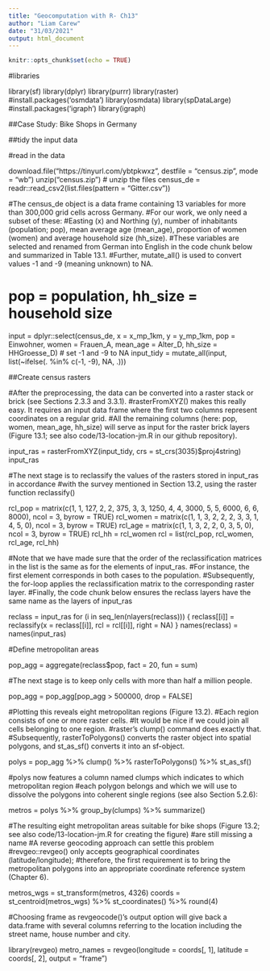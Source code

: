```yaml
---
title: "Geocomputation with R- Ch13"
author: "Liam Carew"
date: "31/03/2021"
output: html_document
---
```


```r
knitr::opts_chunk$set(echo = TRUE)
```

#libraries

library(sf)
library(dplyr)
library(purrr)
library(raster)
#install.packages('osmdata')
library(osmdata)
library(spDataLarge)
#install.packages('igraph')
library(igraph)

##Case Study: Bike Shops in Germany 

##tidy the input data

#read in the data

download.file("https://tinyurl.com/ybtpkwxz", 
              destfile = "census.zip", mode = "wb")
unzip("census.zip") # unzip the files
census_de = readr::read_csv2(list.files(pattern = "Gitter.csv"))

#The census_de object is a data frame containing 13 variables for more than 300,000 grid cells across Germany. 
#For our work, we only need a subset of these: 
#Easting (x) and Northing (y), number of inhabitants (population; pop), mean average age (mean_age), proportion of women (women) and average household size (hh_size). 
#These variables are selected and renamed from German into English in the code chunk below and summarized in Table 13.1. 
#Further, mutate_all() is used to convert values -1 and -9 (meaning unknown) to NA.

# pop = population, hh_size = household size
input = dplyr::select(census_de, x = x_mp_1km, y = y_mp_1km, pop = Einwohner,
                      women = Frauen_A, mean_age = Alter_D,
                      hh_size = HHGroesse_D)
# set -1 and -9 to NA
input_tidy = mutate_all(input, list(~ifelse(. %in% c(-1, -9), NA, .)))

##Create census rasters

#After the preprocessing, the data can be converted into a raster stack or brick (see Sections 2.3.3 and 3.3.1). 
#rasterFromXYZ() makes this really easy. It requires an input data frame where the first two columns represent coordinates on a regular grid. 
#All the remaining columns (here: pop, women, mean_age, hh_size) will serve as input for the raster brick layers (Figure 13.1; see also code/13-location-jm.R in our github repository).

input_ras = rasterFromXYZ(input_tidy, crs = st_crs(3035)$proj4string)
input_ras

#The next stage is to reclassify the values of the rasters stored in input_ras in accordance 
#with the survey mentioned in Section 13.2, using the raster function reclassify()

rcl_pop = matrix(c(1, 1, 127, 2, 2, 375, 3, 3, 1250, 
                   4, 4, 3000, 5, 5, 6000, 6, 6, 8000), 
                 ncol = 3, byrow = TRUE)
rcl_women = matrix(c(1, 1, 3, 2, 2, 2, 3, 3, 1, 4, 5, 0), 
                   ncol = 3, byrow = TRUE)
rcl_age = matrix(c(1, 1, 3, 2, 2, 0, 3, 5, 0),
                 ncol = 3, byrow = TRUE)
rcl_hh = rcl_women
rcl = list(rcl_pop, rcl_women, rcl_age, rcl_hh)

#Note that we have made sure that the order of the reclassification matrices in the list is the same as for the elements of input_ras. 
#For instance, the first element corresponds in both cases to the population. 
#Subsequently, the for-loop applies the reclassification matrix to the corresponding raster layer. 
#Finally, the code chunk below ensures the reclass layers have the same name as the layers of input_ras

reclass = input_ras
for (i in seq_len(nlayers(reclass))) {
  reclass[[i]] = reclassify(x = reclass[[i]], rcl = rcl[[i]], right = NA)
}
names(reclass) = names(input_ras)

#Define metropolitan areas

pop_agg = aggregate(reclass$pop, fact = 20, fun = sum)

#The next stage is to keep only cells with more than half a million people.

pop_agg = pop_agg[pop_agg > 500000, drop = FALSE]

#Plotting this reveals eight metropolitan regions (Figure 13.2). 
#Each region consists of one or more raster cells. 
#It would be nice if we could join all cells belonging to one region. 
#raster’s clump() command does exactly that. 
#Subsequently, rasterToPolygons() converts the raster object into spatial polygons, and st_as_sf() converts it into an sf-object.

polys = pop_agg %>% 
  clump() %>%
  rasterToPolygons() %>%
  st_as_sf()

#polys now features a column named clumps which indicates to which metropolitan region 
#each polygon belongs and which we will use to dissolve the polygons into coherent single regions (see also Section 5.2.6):

metros = polys %>%
  group_by(clumps) %>%
  summarize()

#The resulting eight metropolitan areas suitable for bike shops (Figure 13.2; see also code/13-location-jm.R for creating the figure) 
#are still missing a name
#A reverse geocoding approach can settle this problem
#revgeo::revgeo() only accepts geographical coordinates (latitude/longitude); 
#therefore, the first requirement is to bring the metropolitan polygons into an appropriate coordinate reference system (Chapter 6).

metros_wgs = st_transform(metros, 4326)
coords = st_centroid(metros_wgs) %>%
  st_coordinates() %>%
  round(4)

#Choosing frame as revgeocode()’s output option will give back a data.frame with several columns referring to the location including the street name, house number and city.

library(revgeo)
metro_names = revgeo(longitude = coords[, 1], latitude = coords[, 2], 
                     output = "frame")
